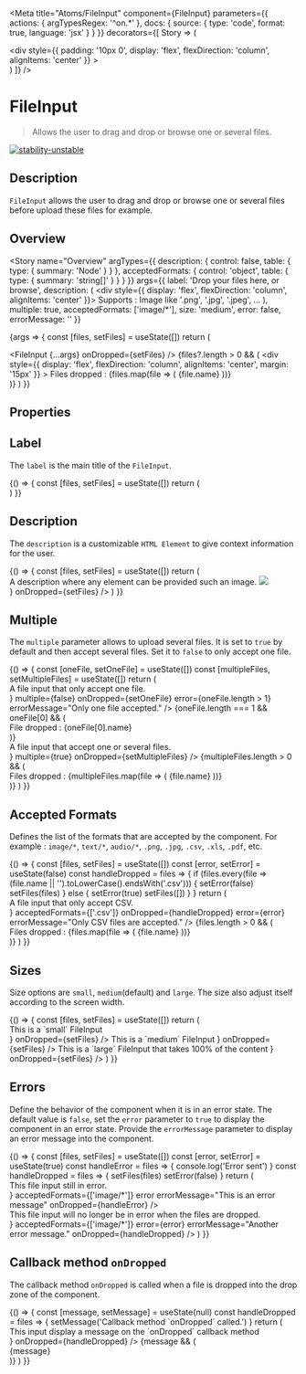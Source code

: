 
<Meta
  title="Atoms/FileInput"
  component={FileInput}
  parameters={{
    actions: { argTypesRegex: '^on.*' },
    docs: {
      source: {
        type: 'code',
        format: true,
        language: 'jsx'
      }
    }
  }}
  decorators={[
    Story => (
      <ThemeProvider>
        <div className="story-theme-switcher">
          <ThemeSwitcher />
        </div>
        <div className="component-story-main">
          <div
            style={{
              padding: '10px 0',
              display: 'flex',
              flexDirection: 'column',
              alignItems: 'center'
            }}
          >
            <Story />
          </div>
        </div>
      </ThemeProvider>
    )
  ]}
/>

# FileInput

> Allows the user to drag and drop or browse one or several files.

[![stability-unstable](https://img.shields.io/badge/stability-unstable-yellow.svg)](https://github.com/emersion/stability-badges#unstable)

## Description

`FileInput` allows the user to drag and drop or browse one or several files before upload these files for example.

## Overview

<Story
  name="Overview"
  argTypes={{
    description: {
      control: false,
      table: {
        type: { summary: 'Node' }
      }
    },
    acceptedFormats: {
      control: 'object',
      table: {
        type: { summary: 'string[]' }
      }
    }
  }}
  args={{
    label: 'Drop your files here, or browse',
    description: (
      <div style={{ display: 'flex', flexDirection: 'column', alignItems: 'center' }}>
        <Typography as="div" fontFamily="brand" fontSize="small" fontWeight="xlight">
          Supports : Image like '.png', '.jpg', '.jpeg', ...
        </Typography>
      </div>
    ),
    multiple: true,
    acceptedFormats: ['image/*'],
    size: 'medium',
    error: false,
    errorMessage: ''
  }}
>
  {args => {
    const [files, setFiles] = useState([])
    return (
      <div>
        <FileInput {...args} onDropped={setFiles} />
        {files?.length > 0 && (
          <div
            style={{
              display: 'flex',
              flexDirection: 'column',
              alignItems: 'center',
              margin: '15px'
            }}
          >
            <Typography as="div" fontFamily="brand" fontSize="small" fontWeight="xlight">
              Files dropped :
            </Typography>
            {files.map(file => (
              <Typography
                as="div"
                fontFamily="brand"
                fontSize="small"
                fontWeight="xlight"
                key={file.name}
              >
                {file.name}
              </Typography>
            ))}
          </div>
        )}
      </div>
    )
  }}
</Story>

## Properties

<ArgsTable story="Overview" />

## Label

The `label` is the main title of the `FileInput`.

<Canvas>
  <Story name="Label">
    {() => {
      const [files, setFiles] = useState([])
      return (
        <div>
          <FileInput label="My awesome label" onDropped={setFiles} />
        </div>
      )
    }}
  </Story>
</Canvas>

## Description

The `description` is a customizable `HTML Element` to give context information for the user.

<Canvas>
  <Story name="Description">
    {() => {
      const [files, setFiles] = useState([])
      return (
        <div>
          <FileInput
            label="Drop files here"
            description={
              <div style={{ display: 'flex', flexDirection: 'column', alignItems: 'center' }}>
                <Typography as="div" fontFamily="brand" fontSize="small" fontWeight="xlight">
                  A description where any element can be provided such an image.
                </Typography>
                <img
                  style={{ backgroundColor: 'white' }}
                  src="https://okp4.network/wp-content/themes/okp4/img/know.png"
                ></img>
              </div>
            }
            onDropped={setFiles}
          />
        </div>
      )
    }}
  </Story>
</Canvas>

## Multiple

The `multiple` parameter allows to upload several files. It is set to `true` by default and then accept several files. Set it to `false` to only accept one file.

<Canvas>
  <Story name="Multiple">
    {() => {
      const [oneFile, setOneFile] = useState([])
      const [multipleFiles, setMultipleFiles] = useState([])
      return (
        <div>
          <FileInput
            label="Drop only one file here"
            description={
              <div style={{ display: 'flex', flexDirection: 'column', alignItems: 'center' }}>
                <Typography as="div" fontFamily="brand" fontSize="small" fontWeight="xlight">
                  A file input that only accept one file.
                </Typography>
              </div>
            }
            multiple={false}
            onDropped={setOneFile}
            error={oneFile.length > 1}
            errorMessage="Only one file accepted."
          />
          {oneFile.length === 1 && oneFile[0] && (
            <div
              style={{
                display: 'flex',
                flexDirection: 'column',
                alignItems: 'center',
                margin: '15px'
              }}
            >
              <Typography as="div" fontFamily="brand" fontSize="small" fontWeight="xlight">
                File dropped :
              </Typography>
              <Typography as="div" fontFamily="brand" fontSize="small" fontWeight="xlight">
                {oneFile[0].name}
              </Typography>
            </div>
          )}
          <div
            style={{
              margin: '40px'
            }}
          />
          <FileInput
            label="Drop many files here"
            description={
              <div style={{ display: 'flex', flexDirection: 'column', alignItems: 'center' }}>
                <Typography as="div" fontFamily="brand" fontSize="small" fontWeight="xlight">
                  A file input that accept one or several files.
                </Typography>
              </div>
            }
            multiple={true}
            onDropped={setMultipleFiles}
          />
          {multipleFiles.length > 0 && (
            <div
              style={{
                display: 'flex',
                flexDirection: 'column',
                alignItems: 'center',
                margin: '15px'
              }}
            >
              <Typography as="div" fontFamily="brand" fontSize="small" fontWeight="xlight">
                Files dropped :
              </Typography>
              {multipleFiles.map(file => (
                <Typography as="div" fontFamily="brand" fontSize="small" fontWeight="xlight">
                  {file.name}
                </Typography>
              ))}
            </div>
          )}
        </div>
      )
    }}
  </Story>
</Canvas>

## Accepted Formats

Defines the list of the formats that are accepted by the component. For example : `image/*`, `text/*`, `audio/*`, `.png`, `.jpg`, `.csv`, `.xls`, `.pdf`, etc.

<Canvas>
  <Story name="Accepted Formats">
    {() => {
      const [files, setFiles] = useState([])
      const [error, setError] = useState(false)
      const handleDropped = files => {
        if (files.every(file => (file.name || '').toLowerCase().endsWith('.csv'))) {
          setError(false)
          setFiles(files)
        } else {
          setError(true)
          setFiles([])
        }
      }
      return (
        <div>
          <FileInput
            label="Drop files here or browse"
            description={
              <div style={{ display: 'flex', flexDirection: 'column', alignItems: 'center' }}>
                <Typography as="div" fontFamily="brand" fontSize="small" fontWeight="xlight">
                  A file input that only accept CSV.
                </Typography>
              </div>
            }
            acceptedFormats={['.csv']}
            onDropped={handleDropped}
            error={error}
            errorMessage="Only CSV files are accepted."
          />
          {files.length > 0 && (
            <div
              style={{
                display: 'flex',
                flexDirection: 'column',
                alignItems: 'center',
                margin: '15px'
              }}
            >
              <Typography as="div" fontFamily="brand" fontSize="small" fontWeight="xlight">
                Files dropped :
              </Typography>
              {files.map(file => (
                <Typography as="div" fontFamily="brand" fontSize="small" fontWeight="xlight">
                  {file.name}
                </Typography>
              ))}
            </div>
          )}
        </div>
      )
    }}
  </Story>
</Canvas>

## Sizes

Size options are `small`, `medium`(default) and `large`. The size also adjust itself according to the screen width.

<Canvas>
  <Story name="Sizes">
    {() => {
      const [files, setFiles] = useState([])
      return (
        <div
          style={{
            display: 'flex',
            justifyContent: 'space-between',
            flexDirection: 'column',
            alignItems: 'center',
            gap: '40px'
          }}
        >
          <FileInput
            size="small"
            label="Upload files"
            description={
              <div style={{ display: 'flex', flexDirection: 'column', alignItems: 'center' }}>
                <Typography as="div" fontFamily="brand" fontSize="small" fontWeight="xlight">
                  This is a `small` FileInput
                </Typography>
              </div>
            }
            onDropped={setFiles}
          />
          <FileInput
            size="medium"
            label="Upload files"
            description={
              <div style={{ display: 'flex', flexDirection: 'column', alignItems: 'center' }}>
                <Typography as="div" fontFamily="brand" fontSize="small" fontWeight="xlight">
                  This is a `medium` FileInput
                </Typography>
              </div>
            }
            onDropped={setFiles}
          />
          <FileInput
            size="large"
            label="Upload files"
            description={
              <div style={{ display: 'flex', flexDirection: 'column', alignItems: 'center' }}>
                <Typography as="div" fontFamily="brand" fontSize="small" fontWeight="xlight">
                  This is a `large` FileInput that takes 100% of the content
                </Typography>
              </div>
            }
            onDropped={setFiles}
          />
        </div>
      )
    }}
  </Story>
</Canvas>

## Errors

Define the behavior of the component when it is in an error state.
The default value is `false`, set the `error` parameter to `true` to display the component in an error state.
Provide the `errorMessage` parameter to display an error message into the component.

<Canvas>
  <Story name="Errors">
    {() => {
      const [files, setFiles] = useState([])
      const [error, setError] = useState(true)
      const handleError = files => {
        console.log('Error sent')
      }
      const handleDropped = files => {
        setFiles(files)
        setError(false)
      }
      return (
        <div>
          <FileInput
            label="Drop your files here, or browse"
            description={
              <div style={{ display: 'flex', flexDirection: 'column', alignItems: 'center' }}>
                <Typography as="div" fontFamily="brand" fontSize="small" fontWeight="xlight">
                  This file input still in error.
                </Typography>
              </div>
            }
            acceptedFormats={['image/*']}
            error
            errorMessage="This is an error message"
            onDropped={handleError}
          />
          <div
            style={{
              margin: '40px'
            }}
          />
          <FileInput
            label="Drop your files here, or browse"
            description={
              <div style={{ display: 'flex', flexDirection: 'column', alignItems: 'center' }}>
                <Typography as="div" fontFamily="brand" fontSize="small" fontWeight="xlight">
                  This file input will no longer be in error when the files are dropped.
                </Typography>
              </div>
            }
            acceptedFormats={['image/*']}
            error={error}
            errorMessage="Another error message."
            onDropped={handleDropped}
          />
        </div>
      )
    }}
  </Story>
</Canvas>

## Callback method `onDropped`

The callback method `onDropped` is called when a file is dropped into the drop zone of the component.

<Canvas>
  <Story name="Callback method onDropped">
    {() => {
      const [message, setMessage] = useState(null)
      const handleDropped = files => {
        setMessage('Callback method `onDropped` called.')
      }
      return (
        <div>
          <FileInput
            label="Drop files here"
            description={
              <div style={{ display: 'flex', flexDirection: 'column', alignItems: 'center' }}>
                <Typography as="div" fontFamily="brand" fontSize="small" fontWeight="xlight">
                  This input display a message on the `onDropped` callback method
                </Typography>
              </div>
            }
            onDropped={handleDropped}
          />
          {message && (
            <div
              style={{
                marginTop: '20px'
              }}
            >
              <Typography
                as="div"
                fontFamily="brand"
                fontSize="small"
                fontWeight="xlight"
                color="success"
              >
                {message}
              </Typography>
            </div>
          )}
        </div>
      )
    }}
  </Story>
</Canvas>
